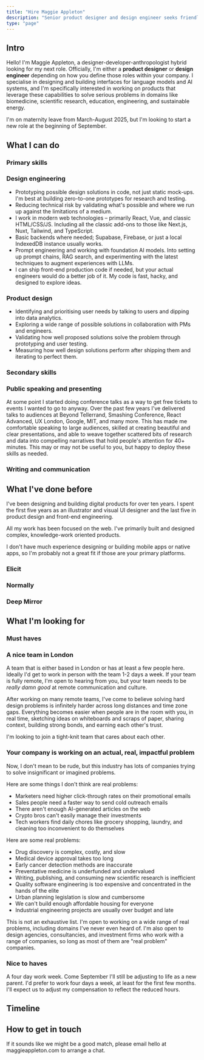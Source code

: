 ```yaml
---
title: "Hire Maggie Appleton"
description: "Senior product designer and design engineer seeks friendly, London-based team working on seriously useful AI/ML tools and products."
type: "page"
---
```


## Intro

Hello! I'm Maggie Appleton, a designer-developer-anthropologist hybrid looking for my next role. Officially, I'm either a **product designer** or **design engineer** depending on how you define those roles within your company. I specialise in designing and building interfaces for language models and AI systems, and I'm specifically interested in working on products that leverage these capabilities to solve serious problems in domains like biomedicine, scientific research, education, engineering, and sustainable energy.

I'm on maternity leave from March-August 2025, but I'm looking to start a new role at the beginning of September.

## What I can do

### Primary skills

### Design engineering

- Prototyping possible design solutions in code, not just static mock-ups. I'm best at building zero-to-one prototypes for research and testing.
- Reducing technical risk by validating what's possible and where we run up against the limitations of a medium.
- I work in modern web technologies – primarily React, Vue, and classic HTML/CSS/JS. Including all the classic add-ons to those like Next.js, Nuxt, Tailwind, and TypeScript.
- Basic backends where needed; Supabase, Firebase, or just a local IndexedDB instance usually works.
- Prompt engineering and working with foundation AI models. Into setting up prompt chains, RAG search, and experimenting with the latest techniques to augment experiences with LLMs.
- I can ship front-end production code if needed, but your actual engineers would do a better job of it. My code is fast, hacky, and designed to explore ideas.

### Product design

- Identifying and prioritising user needs by talking to users and dipping into data analytics.
- Exploring a wide range of possible solutions in collaboration with PMs and engineers.
- Validating how well proposed solutions solve the problem through prototyping and user testing.
- Measuring how well design solutions perform after shipping them and iterating to perfect them.

### Secondary skills

### Public speaking and presenting

At some point I started doing conference talks as a way to get free tickets to events I wanted to go to anyway. Over the past few years I've delivered talks to audiences at Beyond Tellerrand, Smashing Conference, React Advanced, UX London, Google, MIT, and many more. This has made me comfortable speaking to large audiences, skilled at creating beautiful and clear presentations, and able to weave together scattered bits of research and data into compelling narratives that hold people's attention for 40+ minutes. This may or may not be useful to you, but happy to deploy these skills as needed.

### Writing and communication

## What I've done before

I've been designing and building digital products for over ten years. I spent the first five years as an illustrator and visual UI designer and the last five in product design and front-end engineering.

All my work has been focused on the web. I've primarily built and designed complex, knowledge-work oriented products.

I don't have much experience designing or building mobile apps or native apps, so I'm probably not a great fit if those are your primary platforms.

### Elicit

### Normally

### Deep Mirror

## What I'm looking for

### Must haves

### A nice team in London

A team that is either based in London or has at least a few people here. Ideally I'd get to work in person with the team 1-2 days a week. If your team is fully remote, I'm open to hearing from you, but your team needs to be _really damn good_ at remote communication and culture.

After working on many remote teams, I've come to believe solving hard design problems is infinitely harder across long distances and time zone gaps. Everything becomes easier when people are in the room with you, in real time, sketching ideas on whiteboards and scraps of paper, sharing context, building strong bonds, and earning each other's trust.

I'm looking to join a tight-knit team that cares about each other.

### Your company is working on an actual, real, impactful problem

Now, I don't mean to be rude, but this industry has lots of companies trying to solve insignificant or imagined problems.

Here are some things I don't think are real problems:

- Marketers need higher click-through rates on their promotional emails
- Sales people need a faster way to send cold outreach emails
- There aren't enough AI-generated articles on the web
- Crypto bros can't easily manage their investments
- Tech workers find daily chores like grocery shopping, laundry, and cleaning too inconvenient to do themselves

Here are some real problems:

- Drug discovery is complex, costly, and slow
- Medical device approval takes too long
- Early cancer detection methods are inaccurate
- Preventative medicine is underfunded and undervalued
- Writing, publishing, and consuming new scientific research is inefficient
- Quality software engineering is too expensive and concentrated in the hands of the elite
- Urban planning legislation is slow and cumbersome
- We can't build enough affordable housing for everyone
- Industrial engineering projects are usually over budget and late

This is not an exhaustive list. I'm open to working on a wide range of real problems, including domains I've never even heard of. I'm also open to design agencies, consultancies, and investment firms who work with a range of companies, so long as most of them are "real problem" companies.

### Nice to haves

A four day work week. Come September I'll still be adjusting to life as a new parent. I'd prefer to work four days a week, at least for the first few months. I'll expect us to adjust my compensation to reflect the reduced hours.

## Timeline

## How to get in touch

If it sounds like we might be a good match, please email hello at maggieappleton.com to arrange a chat.
